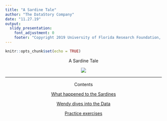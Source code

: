 ---
title: "A Sardine Tale"
author: "The DataStory Company"
date: "11.27.19"
output: 
  slidy_presentation:
    font_adjustment: 0
    footer: "Copyright 2019 University of Florida Research Foundation, Inc. All Rights Reserved."
---

```{r setup, include=FALSE}
knitr::opts_chunk$set(echo = TRUE) 
```

<p style="text-align: center;">A Sardine Tale</p>

<p align="center"><img src="../fig/sardines_curved.png"></p>

---

<p style="text-align: center;">Contents</p>

<p style="text-align: center;">
<a href="sardine_story_video.html#(2)" target="_blank">What happened to the Sardines</a></p>

<p style="text-align: center;">
<a href="sardine_story_analysis.html#(2)" target="_blank">Wendy dives into the Data</a></p>

<p style="text-align: center;">
<a href="sardine_story_exercises.html#(2)" target="_blank">Practice exercises</a></p>




